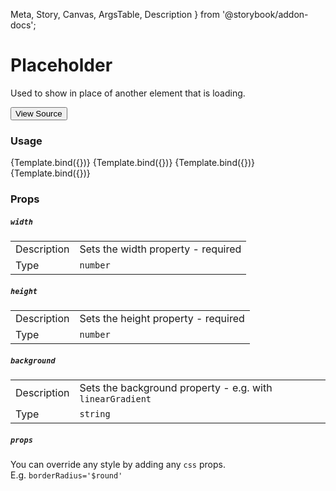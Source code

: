   Meta,
  Story,
  Canvas,
  ArgsTable,
  Description
} from '@storybook/addon-docs';


<Meta title="Components/Placeholder" component={Placeholder} />

# Placeholder

Used to show in place of another element that is loading.

[<Button size='medium'>View Source</Button>](https://github.com/smurph7/stitch-ui/blob/main/src/components/Placeholder.tsx)


### Usage

<Canvas>
  <Story name="Small" args={{ width: 200, height: 20 }}>
    {Template.bind({})}
  </Story>
  <Story name="Large" args={{ width: 150, height: 60 }}>
    {Template.bind({})}
  </Story>
  <Story
    name="Round"
    args={{ width: 100, height: 100, borderRadius: '$round' }}
  >
    {Template.bind({})}
  </Story>
</Canvas>

<Canvas>
  <Story
    name="Background"
    args={{
      width: 100,
      height: 100,
      bg: '$green5',
      background:
        'linear-gradient(to left, $green2, $green3, $green4, $green5, $green6)'
    }}
  >
    {Template.bind({})}
  </Story>
</Canvas>

### Props

##### `width`

<table>
  <tr>
    <td>Description</td>
    <td>Sets the width property - required</td>
  </tr>
  <tr />
  <tr>
    <td>Type</td>
    <td>
      <code>number</code>
    </td>
  </tr>
</table>

##### `height`

<table>
  <tr>
    <td>Description</td>
    <td>Sets the height property - required</td>
  </tr>
  <tr />
  <tr>
    <td>Type</td>
    <td>
      <code>number</code>
    </td>
  </tr>
</table>

##### `background`

<table>
  <tr>
    <td>Description</td>
    <td>
      Sets the background property - e.g. with <code>linearGradient</code>
    </td>
  </tr>
  <tr />
  <tr>
    <td>Type</td>
    <td>
      <code>string</code>
    </td>
  </tr>
</table>

##### `props`

You can override any style by adding any `css` props.  
E.g. `borderRadius='$round'`